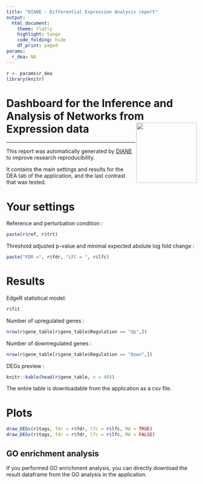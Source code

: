 ```yaml
---
title: "DIANE - Differential Expression Analysis report"
output: 
  html_document:
    theme: flatly
    highlight: tango
    code_folding: hide
    df_print: paged
params:
  r_dea: NA
---
```

  
```r
r <- params$r_dea
library(knitr)
```


# Dashboard for the Inference and Analysis of Networks from Expression data <img src="favicon.ico" align="right" alt="" width="160" />

---
  
This report was automatically generated by [DIANE](https://oceanecsn.github.io/DIANE) to improve research reproducibility.

It contains the main settings and results for the DEA tab of the application, and the last contrast that was tested.


# Your settings

Reference and perturbation condition :
```r
paste(r$ref, r$trt)
```


Threshold adjusted p-value and minimal expected abolute log fold change :
```r
paste("FDR =", r$fdr, "LFC = ", r$lfc)
```


# Results


EdgeR statistical model:
```r
r$fit
```


Number of upregulated genes :
```r
nrow(r$gene_table[r$gene_table$Regulation == "Up",])
```

Number of downregulated genes :
```r
nrow(r$gene_table[r$gene_table$Regulation == "Down",])
```


DEGs preview :
```r
knitr::kable(head(r$gene_table, n = 40))
```

The entire table is downloadable from the application as a csv file.



# Plots

```r
draw_DEGs(r$tags, fdr = r$fdr, lfc = r$lfc, MA = TRUE)
draw_DEGs(r$tags, fdr = r$fdr, lfc = r$lfc, MA = FALSE)
```

## GO enrichment analysis

If you performed GO enrichment analysis, you can directly download the result dataframe from the GO analysis in the application.